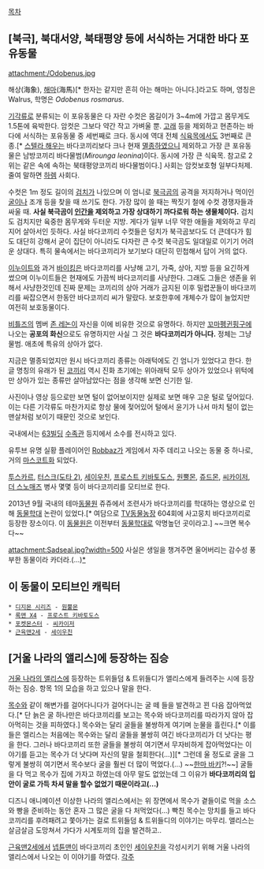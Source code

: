 [[목차]]
== [북극], 북대서양, 북태평양 등에 서식하는 거대한 바다 포유동물 ==
attachment:/Odobenus.jpg

해상(海象), [[해마]](海馬)[* 한자는 같지만 흔히 아는 해마는 아니다.]라고도 하며, 영칭은 Walrus, 학명은 ''Odobenus rosmarus''.

[[기각류]]로 분류되는 이 포유동물은 다 자란 수컷은 몸길이가 3~4m에 가깝고 몸무게도 1.5톤에 육박한다. 암컷은 그보다 약간 작고 가벼울 뿐. [[고래]] 등을 제외하고 현존하는 바다에 서식하는 포유동물 중 세번째로 크다. 동시에 역대 전체 [[식육목]]에서도 3번째로 큰 종.[* [[스텔라 해우]]는 바다코끼리보다 크나 현재 [[멸종]]하였으니 제외하고 가장 큰 포유동물은 남방코끼리 바다물범(''Mirounga leonina'')이다. 동시에 가장 큰 식육목. 참고로 2위는 같은 속에 속하는 북태평양코끼리 바다물범이다.] 사회는 암컷보호형 일부다처제. 줄여 말하면 [[하렘]] 사회다.

수컷은 1m 정도 길이의 [[검치]]가 나있으며 이 엄니로 [[북극곰]]의 공격을 저지하거나 먹이인 [[굴]]이나 조개 등을 찾을 때 쓰기도 한다. 가장 많이 쓸 때는 짝짓기 철에 수컷 경쟁자들과 싸울 때. '''사실 북극곰이 [[인간]]을 제외하고 가장 상대하기 까다로워 하는 생물체이다.''' 검치도 검치지만 육중한 몸무게와 두터운 지방. 게다가 일부 너무 약한 애들을 제외하고 무리지어 살아서인 듯하다. 사실 바다코끼리 수컷들은 덩치가 북극곰보다도 더 큰데다가 힘도 대단히 강해서 굳이 집단이 아니라도 다자란 큰 수컷 북극곰도 일대일로 이기기 어려운 상대다. 특히 물속에서는 바다코끼리가 보기보다 대단히 민첩해서 답이 거의 없다.

[[이누이트]]와 과거 [[바이킹]]은 바다코끼리를 사냥해 고기, 가죽, 상아, 지방 등을 요긴하게 썼으며 이누이트들은 현재에도 가끔씩 바다코끼리를 사냥한다. 그래도 그들은 생존을 위해서 사냥한것인데 진짜 문제는 코끼리의 상아 거래가 금지된 이후 밀렵꾼들이 바다코끼리를 싸잡으면서 한동안 바다코끼리 씨가 말랐다. 보호한후에 개체수가 많이 늘었지만 여전히 보호동물이다.

[[비틀즈]]의 멤버 [[존 레논]]이 자신을 이에 비유한 것으로 유명하다. 하지만 [[꼬마펭귄핑구]]에 나오는 '''공포의 화신'''으로도 유명하지만 사실 그 것은 '''바다코끼리가 아니다.''' 정체는 그냥 물범. 애초에 특유의 상아가 없다.
 
지금은 멸종되었지만 원시 바다코끼리 종류는 아래턱에도 긴 엄니가 있었다고 한다. 한글 명칭의 유래가 된 [[코끼리]] 역시 진화 초기에는 위아래턱 모두 상아가 있었으나 위턱에만 상아가 있는 종류만 살아남았다는 점을 생각해 보면 신기한 일.

사진이나 영상 등으로만 보면 털이 없어보이지만 실제로 보면 매우 고운 털로 덮어있다. 이는 다른 기각류도 마찬가지로 항상 물에 젖어있어 털에서 윤기가 나서 마치 털이 없는 맨살처럼 보이기 때문인 것으로 보인다.

국내에서는 [[63빌딩]] [[수족관]] 등지에서 소수를 전시하고 있다.

유투브 유명 실황 플레이어인 [[Robbaz]]가 게임에서 자주 데리고 나오는 동물 중 하나로, 거의 [[마스코트]]화 되었다.

[[투스카르]], [[터스크(도타 2)]], [[세이우친]], [[프로스트 키바토도스]], [[원뿔몬]], [[쥬드몬]], [[씨카이저]], [[더 스노매즈]] 병사 몇몇 등이 바다코끼리를 모티브로 한다.

2013년 9월 국내의 테마[[동물원]] 쥬쥬에서 조련사가 바다코끼리를 학대하는 영상으로 인해 [[동물학대]] 논란이 있었다.[* 여담으로 [[TV동물농장]] 604회에 사고뭉치 바다코끼리로 등장한 장소이다. 이 [[동물원]]은 이전부터 [[동물학대]]로 악명높던 곳이라고.] ~~크면 복수다~~

attachment:Sadseal.jpg?width=500
사실은 생일을 챙겨주면 울어버리는 감수성 풍부한 동물이라 카더라.(...)[http://twentytwowords.com/a-big-old-walrus-is-sad-but-comfort-food-is-on-the-way/ *]
== 이 동물이 모티브인 캐릭터 ==
 * [[디지몬 시리즈]] - [[원뿔몬]]
 * [[록맨 X4]] - [[프로스트 키바토도스]]
 * [[포켓몬스터]] - [[씨카이저]]
 * [[근육맨2세]] - [[세이우친]]

== [거울 나라의 앨리스]에 등장하는 짐승 ==
[[거울 나라의 앨리스]]에 등장하는 트위들덤 & 트위들디가 앨리스에게 들려주는 시에 등장하는 짐승. 항목 1의 모습을 하고 있으나 말을 한다.

[[목수]]와 같이 해변가를 걸어다니다가 걸어다니는 굴 떼 들을 발견하고 꾄 다음 잡아먹었다.[* 단 늙은 굴 하나만은 바다코끼리를 보고는 목수와 바다코끼리를 따라가지 않아 잡아먹히는 것을 피하였다.] 목수와는 달리 굴들을 불쌍하게 여기며 눈물을 흘린다.[* 이를 들은 엘리스는 처음에는 목수와는 달리 굴들을 불쌍히 여긴 바다코끼리가 더 낫다는 평을 한다. 그러나 바다코끼리 또한 굴들을 불쌍히 여기면서 무자비하게 잡아먹었다는 이야기를 듣고는 목수가 더 낫다며 자신의 말을 철회한다(...)][* 그런데 울 정도로 굴을 그렇게 불쌍히 여기면서 목수보다 굴을 훨씬 더 많이 먹었다.(...) ~~[[한마 바키]]?!~~] 굴들을 다 먹고 목수가 집에 가자고 하였는데 아무 말도 없었는데 그 이유가 '''바다코끼리의 입 안이 굴로 가득 차셔 말을 할수 없었기 때문이라고(...)''' 

디즈니 애니메이션 이상한 나라의 앨리스에서는 위 장면에서 목수가 곁들이로 먹을 소스와 빵을 준비하는 동안 혼자 그 많은 굴을 다 처먹었다(...) 빡친 목수는 망치를 들고 바다코끼리를 후려패려고 쫓아가는 걸로 트위들덤 & 트위들디의 이야기는 마무리. 앨리스는 살금살금 도망쳐서 가다가 시계토끼의 집을 발견하고..  

[[근육맨2세]]에서 [[넵튠맨]]이 바다코끼리 초인인 [[세이우친]]을 각성시키기 위해 거울 나라의 앨리스에서 나오는 이 이야기를 하였다.
[[각주]]
